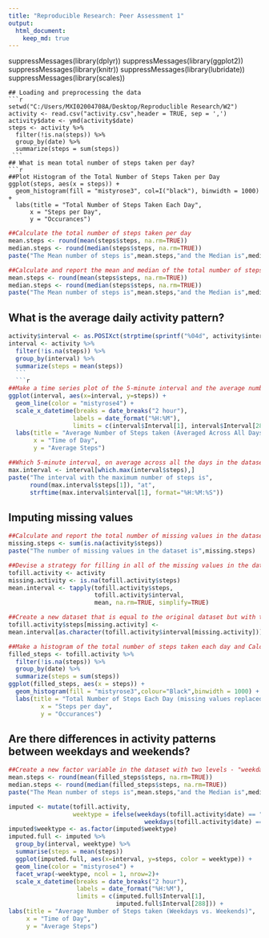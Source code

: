 ```yaml
---
title: "Reproducible Research: Peer Assessment 1"
output: 
  html_document:
    keep_md: true
---
```

suppressMessages(library(dplyr))
suppressMessages(library(ggplot2))
suppressMessages(library(knitr))
suppressMessages(library(lubridate))
suppressMessages(library(scales))
```
## Loading and preprocessing the data
```r
setwd("C:/Users/MXI02004708A/Desktop/Reproduclible Research/W2")
activity <- read.csv("activity.csv",header = TRUE, sep = ',')
activity$date <- ymd(activity$date)
steps <- activity %>% 
  filter(!is.na(steps)) %>%
  group_by(date) %>% 
  summarize(steps = sum(steps))
 ``` 
## What is mean total number of steps taken per day?
```r
##Plot Histogram of the Total Number of Steps Taken per Day
ggplot(steps, aes(x = steps)) +
  geom_histogram(fill = "mistyrose3", col=I("black"), binwidth = 1000) +
  labs(title = "Total Number of Steps Taken Each Day",
      x = "Steps per Day", 
      y = "Occurances")
```
```r
##Calculate the total number of steps taken per day
mean.steps <- round(mean(steps$steps, na.rm=TRUE))
median.steps <- round(median(steps$steps, na.rm=TRUE))
paste("The Mean number of steps is",mean.steps,"and the Median is",median.steps)
```
```r
##Calculate and report the mean and median of the total number of steps taken per day
mean.steps <- round(mean(steps$steps, na.rm=TRUE))
median.steps <- round(median(steps$steps, na.rm=TRUE))
paste("The Mean number of steps is",mean.steps,"and the Median is",median.steps)
```

## What is the average daily activity pattern?

```r
activity$interval <- as.POSIXct(strptime(sprintf("%04d", activity$interval), "%H%M"))
interval <- activity %>% 
  filter(!is.na(steps)) %>% 
  group_by(interval) %>% 
  summarize(steps = mean(steps))
  ```
  ```{r}
##Make a time series plot of the 5-minute interval and the average number of steps taken, averaged across all days.
ggplot(interval, aes(x=interval, y=steps)) +
  geom_line(color = "mistyrose4") +
  scale_x_datetime(breaks = date_breaks("2 hour"), 
                  labels = date_format("%H:%M"),
                  limits = c(interval$Interval[1], interval$Interval[288])) +
  labs(title = "Average Number of Steps taken (Averaged Across All Days)", 
       x = "Time of Day", 
       y = "Average Steps")
```
```r
##Which 5-minute interval, on average across all the days in the dataset, contains the maximum number of steps?
max.interval <- interval[which.max(interval$steps),]
paste("The interval with the maximum number of steps is",
      round(max.interval$steps[1]), "at",
      strftime(max.interval$interval[1], format="%H:%M:%S"))
```

## Imputing missing values

```r
##Calculate and report the total number of missing values in the dataset (i.e. the total number of rows with NAs)
missing.steps <- sum(is.na(activity$steps))
paste("The number of missing values in the dataset is",missing.steps)
```
```r
##Devise a strategy for filling in all of the missing values in the dataset. The strategy does not need to be sophisticated. For example, you could use the mean/median for that day, or the mean for that 5-minute interval, etc.
tofill.activity <- activity
missing.activity <- is.na(tofill.activity$steps)
mean.interval <- tapply(tofill.activity$steps,
                        tofill.activity$interval,
                        mean, na.rm=TRUE, simplify=TRUE)
```
```r
##Create a new dataset that is equal to the original dataset but with the missing data filled in.
tofill.activity$steps[missing.activity] <-
mean.interval[as.character(tofill.activity$interval[missing.activity])]

##Make a histogram of the total number of steps taken each day and Calculate and report the mean and median total number of steps taken per day.
filled_steps <- tofill.activity %>%
  filter(!is.na(steps)) %>% 
  group_by(date) %>% 
  summarize(steps = sum(steps))
ggplot(filled_steps, aes(x = steps)) +
  geom_histogram(fill = "mistyrose3",colour="Black",binwidth = 1000) +
  labs(title = "Total Number of Steps Each Day (missing values replaced)",
         x = "Steps per day",
         y = "Occurances")
```
## Are there differences in activity patterns between weekdays and weekends?

```r
##Create a new factor variable in the dataset with two levels - "weekday" and "weekend" indicating whether a given date is a weekday or weekend day & Make a panel plot containing a time series plot.
mean.steps <- round(mean(filled_steps$steps, na.rm=TRUE))
median.steps <- round(median(filled_steps$steps, na.rm=TRUE))
paste("The Mean number of steps is",mean.steps,"and the Median is",median.steps)

imputed <- mutate(tofill.activity, 
                  weektype = ifelse(weekdays(tofill.activity$date) == "Saturday" |
                                      weekdays(tofill.activity$date) == "Sunday", "Weekend", "Weekday"))
imputed$weektype <- as.factor(imputed$weektype)
imputed.full <- imputed %>%
  group_by(interval, weektype) %>%
  summarise(steps = mean(steps)) 
  ggplot(imputed.full, aes(x=interval, y=steps, color = weektype)) +
  geom_line(color = "mistyrose4") +
  facet_wrap(~weektype, ncol = 1, nrow=2)+
  scale_x_datetime(breaks = date_breaks("2 hour"),
                   labels = date_format("%H:%M"),
                   limits = c(imputed.full$Interval[1],
                              imputed.full$Interval[288])) +
labs(title = "Average Number of Steps taken (Weekdays vs. Weekends)",
     x = "Time of Day", 
     y = "Average Steps")
```
